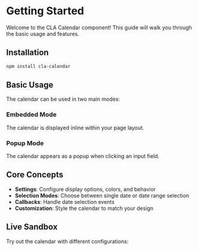 
<Meta of={GettingStartedStories} />

# Getting Started

Welcome to the CLA Calendar component! This guide will walk you through the basic usage and features.

## Installation

```bash
npm install cla-calendar
```

## Basic Usage

The calendar can be used in two main modes:

### Embedded Mode
The calendar is displayed inline within your page layout.

<Canvas>
  <Story of={GettingStartedStories.BasicCalendar} />
</Canvas>

### Popup Mode  
The calendar appears as a popup when clicking an input field.

<Canvas>
  <Story of={GettingStartedStories.PopupCalendar} />
</Canvas>

## Core Concepts

- **Settings**: Configure display options, colors, and behavior
- **Selection Modes**: Choose between single date or date range selection
- **Callbacks**: Handle date selection events
- **Customization**: Style the calendar to match your design

## Live Sandbox

Try out the calendar with different configurations:

<Canvas>
  <Story of={GettingStartedStories.InteractiveSandbox} />
</Canvas>